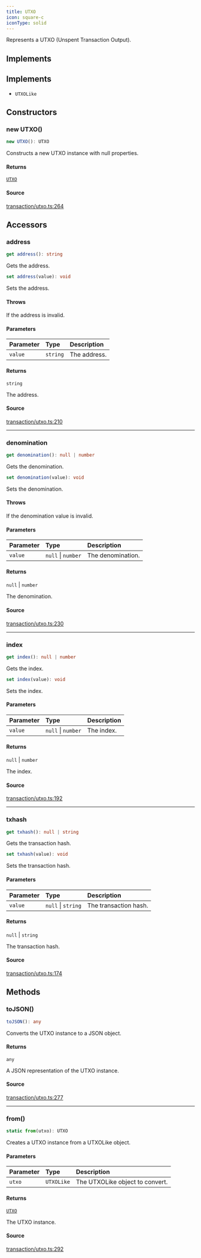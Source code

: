 ```yaml
---
title: UTXO
icon: square-c
iconType: solid
---
```


Represents a UTXO (Unspent Transaction Output).

## Implements

## Implements

- `UTXOLike`

## Constructors

### new UTXO()

```ts
new UTXO(): UTXO
```

Constructs a new UTXO instance with null properties.

#### Returns

[`UTXO`](/sdk/content/classes/UTXO)

#### Source

[transaction/utxo.ts:264](https://github.com/dominant-strategies/quais.js/blob/82a01fd664a5dd9d16c4f113b8ff062d0fc6278d/src/transaction/utxo.ts#L264)

## Accessors

### address

```ts
get address(): string
```

Gets the address.

```ts
set address(value): void
```

Sets the address.

#### Throws

If the address is invalid.

#### Parameters

| Parameter | Type | Description |
| :------ | :------ | :------ |
| `value` | `string` | The address. |

#### Returns

`string`

The address.

#### Source

[transaction/utxo.ts:210](https://github.com/dominant-strategies/quais.js/blob/82a01fd664a5dd9d16c4f113b8ff062d0fc6278d/src/transaction/utxo.ts#L210)

***

### denomination

```ts
get denomination(): null | number
```

Gets the denomination.

```ts
set denomination(value): void
```

Sets the denomination.

#### Throws

If the denomination value is invalid.

#### Parameters

| Parameter | Type | Description |
| :------ | :------ | :------ |
| `value` | `null` \| `number` | The denomination. |

#### Returns

`null` \| `number`

The denomination.

#### Source

[transaction/utxo.ts:230](https://github.com/dominant-strategies/quais.js/blob/82a01fd664a5dd9d16c4f113b8ff062d0fc6278d/src/transaction/utxo.ts#L230)

***

### index

```ts
get index(): null | number
```

Gets the index.

```ts
set index(value): void
```

Sets the index.

#### Parameters

| Parameter | Type | Description |
| :------ | :------ | :------ |
| `value` | `null` \| `number` | The index. |

#### Returns

`null` \| `number`

The index.

#### Source

[transaction/utxo.ts:192](https://github.com/dominant-strategies/quais.js/blob/82a01fd664a5dd9d16c4f113b8ff062d0fc6278d/src/transaction/utxo.ts#L192)

***

### txhash

```ts
get txhash(): null | string
```

Gets the transaction hash.

```ts
set txhash(value): void
```

Sets the transaction hash.

#### Parameters

| Parameter | Type | Description |
| :------ | :------ | :------ |
| `value` | `null` \| `string` | The transaction hash. |

#### Returns

`null` \| `string`

The transaction hash.

#### Source

[transaction/utxo.ts:174](https://github.com/dominant-strategies/quais.js/blob/82a01fd664a5dd9d16c4f113b8ff062d0fc6278d/src/transaction/utxo.ts#L174)

## Methods

### toJSON()

```ts
toJSON(): any
```

Converts the UTXO instance to a JSON object.

#### Returns

`any`

A JSON representation of the UTXO instance.

#### Source

[transaction/utxo.ts:277](https://github.com/dominant-strategies/quais.js/blob/82a01fd664a5dd9d16c4f113b8ff062d0fc6278d/src/transaction/utxo.ts#L277)

***

### from()

```ts
static from(utxo): UTXO
```

Creates a UTXO instance from a UTXOLike object.

#### Parameters

| Parameter | Type | Description |
| :------ | :------ | :------ |
| `utxo` | `UTXOLike` | The UTXOLike object to convert. |

#### Returns

[`UTXO`](/sdk/content/classes/UTXO)

The UTXO instance.

#### Source

[transaction/utxo.ts:292](https://github.com/dominant-strategies/quais.js/blob/82a01fd664a5dd9d16c4f113b8ff062d0fc6278d/src/transaction/utxo.ts#L292)

